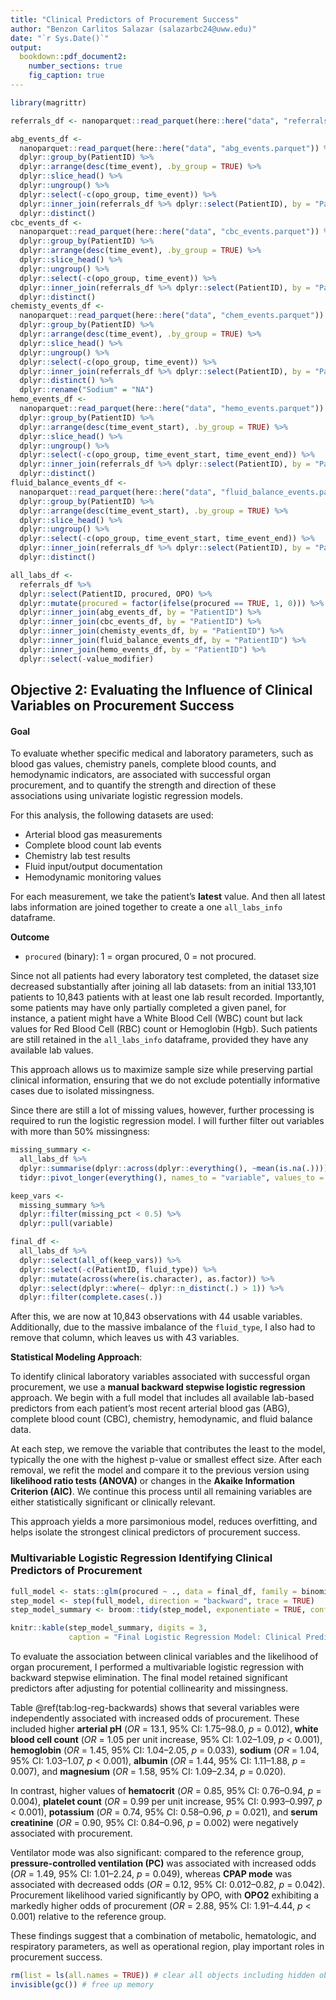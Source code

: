 ```yaml
---
title: "Clinical Predictors of Procurement Success"
author: "Benzon Carlitos Salazar (salazarbc24@uww.edu)"
date: "`r Sys.Date()`"
output:
  bookdown::pdf_document2:
    number_sections: true
    fig_caption: true
---
```


```r
library(magrittr)

referrals_df <- nanoparquet::read_parquet(here::here("data", "referrals.parquet"))

abg_events_df <- 
  nanoparquet::read_parquet(here::here("data", "abg_events.parquet")) %>%
  dplyr::group_by(PatientID) %>%
  dplyr::arrange(desc(time_event), .by_group = TRUE) %>%
  dplyr::slice_head() %>%
  dplyr::ungroup() %>%
  dplyr::select(-c(opo_group, time_event)) %>%
  dplyr::inner_join(referrals_df %>% dplyr::select(PatientID), by = "PatientID") %>%
  dplyr::distinct()
cbc_events_df <- 
  nanoparquet::read_parquet(here::here("data", "cbc_events.parquet")) %>%
  dplyr::group_by(PatientID) %>%
  dplyr::arrange(desc(time_event), .by_group = TRUE) %>%
  dplyr::slice_head() %>%
  dplyr::ungroup() %>%
  dplyr::select(-c(opo_group, time_event)) %>%
  dplyr::inner_join(referrals_df %>% dplyr::select(PatientID), by = "PatientID") %>%
  dplyr::distinct()
chemisty_events_df <-
  nanoparquet::read_parquet(here::here("data", "chem_events.parquet")) %>%
  dplyr::group_by(PatientID) %>%
  dplyr::arrange(desc(time_event), .by_group = TRUE) %>%
  dplyr::slice_head() %>%
  dplyr::ungroup() %>%
  dplyr::select(-c(opo_group, time_event)) %>%
  dplyr::inner_join(referrals_df %>% dplyr::select(PatientID), by = "PatientID") %>%
  dplyr::distinct() %>%
  dplyr::rename("Sodium" = "NA")
hemo_events_df <-
  nanoparquet::read_parquet(here::here("data", "hemo_events.parquet")) %>%
  dplyr::group_by(PatientID) %>%
  dplyr::arrange(desc(time_event_start), .by_group = TRUE) %>%
  dplyr::slice_head() %>%
  dplyr::ungroup() %>%
  dplyr::select(-c(opo_group, time_event_start, time_event_end)) %>%
  dplyr::inner_join(referrals_df %>% dplyr::select(PatientID), by = "PatientID") %>%
  dplyr::distinct()
fluid_balance_events_df <-
  nanoparquet::read_parquet(here::here("data", "fluid_balance_events.parquet")) %>%
  dplyr::group_by(PatientID) %>%
  dplyr::arrange(desc(time_event_start), .by_group = TRUE) %>%
  dplyr::slice_head() %>%
  dplyr::ungroup() %>%
  dplyr::select(-c(opo_group, time_event_start, time_event_end)) %>%
  dplyr::inner_join(referrals_df %>% dplyr::select(PatientID), by = "PatientID") %>%
  dplyr::distinct()

all_labs_df <-
  referrals_df %>%
  dplyr::select(PatientID, procured, OPO) %>%
  dplyr::mutate(procured = factor(ifelse(procured == TRUE, 1, 0))) %>%
  dplyr::inner_join(abg_events_df, by = "PatientID") %>%
  dplyr::inner_join(cbc_events_df, by = "PatientID") %>%
  dplyr::inner_join(chemisty_events_df, by = "PatientID") %>%
  dplyr::inner_join(fluid_balance_events_df, by = "PatientID") %>%
  dplyr::inner_join(hemo_events_df, by = "PatientID") %>%
  dplyr::select(-value_modifier)
```

## Objective 2: Evaluating the Influence of Clinical Variables on Procurement Success

#### Goal

To evaluate whether specific medical and laboratory parameters, such as blood gas values, chemistry panels, complete 
blood counts, and hemodynamic indicators, are associated with successful organ procurement, and to quantify the strength 
and direction of these associations using univariate logistic regression models.

For this analysis, the following datasets are used:

- Arterial blood gas measurements
- Complete blood count lab events
- Chemistry lab test results 
- Fluid input/output documentation 
- Hemodynamic monitoring values

For each measurement, we take the patient's **latest** value. And then all latest labs information are joined together to 
create a one `all_labs_info` dataframe.

**Outcome**

- `procured` (binary): 1 = organ procured, 0 = not procured.

Since not all patients had every laboratory test completed, the dataset size decreased substantially after joining all lab 
datasets: from an initial 133,101 patients to 10,843 patients with at least one lab result recorded. Importantly, some 
patients may have only partially completed a given panel, for instance, a patient might have a White Blood Cell (WBC) count 
but lack values for Red Blood Cell (RBC) count or Hemoglobin (Hgb). Such patients are still retained in the 
`all_labs_info` dataframe, provided they have any available lab values.

This approach allows us to maximize sample size while preserving partial clinical information, ensuring that we do not 
exclude potentially informative cases due to isolated missingness.

Since there are still a lot of missing values, however, further processing is required to run the logistic regression model.
I will further filter out variables with more than 50% missingness:

```r
missing_summary <- 
  all_labs_df %>%
  dplyr::summarise(dplyr::across(dplyr::everything(), ~mean(is.na(.)))) %>%
  tidyr::pivot_longer(everything(), names_to = "variable", values_to = "missing_pct")

keep_vars <- 
  missing_summary %>%
  dplyr::filter(missing_pct < 0.5) %>%
  dplyr::pull(variable)

final_df <- 
  all_labs_df %>%
  dplyr::select(all_of(keep_vars)) %>%
  dplyr::select(-c(PatientID, fluid_type)) %>%
  dplyr::mutate(across(where(is.character), as.factor)) %>%
  dplyr::select(dplyr::where(~ dplyr::n_distinct(.) > 1)) %>%
  dplyr::filter(complete.cases(.))
```

After this, we are now at 10,843 observations with 44 usable variables. Additionally, due to the massive imbalance of the 
`fluid_type`, I also had to remove that column, which leaves us with 43 variables.

**Statistical Modeling Approach**:

To identify clinical laboratory variables associated with successful organ procurement, we use a **manual backward stepwise logistic regression** 
approach. We begin with a full model that includes all available lab-based predictors from each patient's most recent 
arterial blood gas (ABG), complete blood count (CBC), chemistry, hemodynamic, and fluid balance data.

At each step, we remove the variable that contributes the least to the model, typically the one with the highest p-value 
or smallest effect size. After each removal, we refit the model and compare it to the previous version using 
**likelihood ratio tests (ANOVA)** or changes in the **Akaike Information Criterion (AIC)**. We continue this process 
until all remaining variables are either statistically significant or clinically relevant.

This approach yields a more parsimonious model, reduces overfitting, and helps isolate the strongest clinical predictors 
of procurement success.

### Multivariable Logistic Regression Identifying Clinical Predictors of Procurement

```r
full_model <- stats::glm(procured ~ ., data = final_df, family = binomial)
step_model <- step(full_model, direction = "backward", trace = TRUE)
step_model_summary <- broom::tidy(step_model, exponentiate = TRUE, conf.int = TRUE)
```

```r
knitr::kable(step_model_summary, digits = 3,
             caption = "Final Logistic Regression Model: Clinical Predictors of Procurement Success (Odds Ratios)")
```

To evaluate the association between clinical variables and the likelihood of organ procurement, I performed a multivariable 
logistic regression with backward stepwise elimination. The final model retained significant predictors after adjusting 
for potential collinearity and missingness.

Table \@ref(tab:log-reg-backwards) shows that several variables were independently associated with increased odds of procurement. 
These included higher **arterial pH** (*OR* = 13.1, 95% CI: 1.75–98.0, *p* = 0.012), **white blood cell count** (*OR* = 1.05 
per unit increase, 95% CI: 1.02–1.09, *p* < 0.001), **hemoglobin** (*OR* = 1.45, 95% CI: 1.04–2.05, *p* = 0.033), **sodium** 
(*OR* = 1.04, 95% CI: 1.03–1.07, *p* < 0.001), **albumin** (*OR* = 1.44, 95% CI: 1.11–1.88, *p* = 0.007), and **magnesium** 
(*OR* = 1.58, 95% CI: 1.09–2.34, *p* = 0.020).

In contrast, higher values of **hematocrit** (*OR* = 0.85, 95% CI: 0.76–0.94, *p* = 0.004), **platelet count** (*OR* = 0.99 
per unit increase, 95% CI: 0.993–0.997, *p* < 0.001), **potassium** (*OR* = 0.74, 95% CI: 0.58–0.96, *p* = 0.021), and 
**serum creatinine** (*OR* = 0.90, 95% CI: 0.84–0.96, *p* = 0.002) were negatively associated with procurement.

Ventilator mode was also significant: compared to the reference group, **pressure-controlled ventilation (PC)** was associated 
with increased odds (*OR* = 1.49, 95% CI: 1.01–2.24, *p* = 0.049), whereas **CPAP mode** was associated with decreased odds 
(*OR* = 0.12, 95% CI: 0.012–0.82, *p* = 0.042). Procurement likelihood varied significantly by OPO, with **OPO2** exhibiting 
a markedly higher odds of procurement (*OR* = 2.88, 95% CI: 1.91–4.44, *p* < 0.001) relative to the reference group.

These findings suggest that a combination of metabolic, hematologic, and respiratory parameters, as well as operational 
region, play important roles in procurement success.

```r
rm(list = ls(all.names = TRUE)) # clear all objects including hidden objects
invisible(gc()) # free up memory
```
